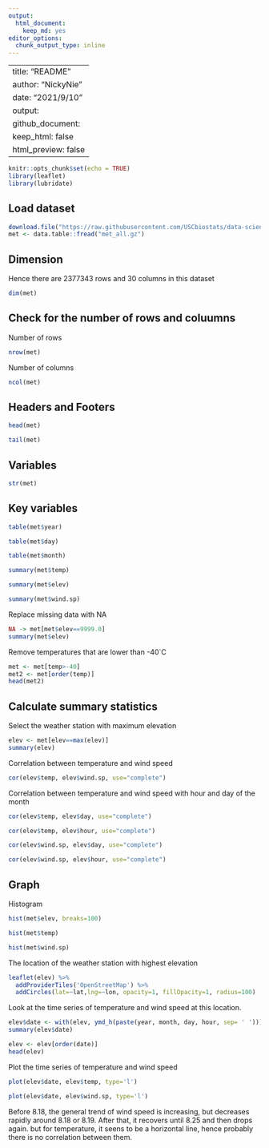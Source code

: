```yaml
---
output: 
  html_document: 
    keep_md: yes
editor_options: 
  chunk_output_type: inline
---
```

---
title: "README"
author: "NickyNie"
date: "2021/9/10"
output:
  github_document:
    keep_html: false
    html_preview: false
---

```r
knitr::opts_chunk$set(echo = TRUE)
library(leaflet)
library(lubridate)
```

## Load dataset
```r
download.file("https://raw.githubusercontent.com/USCbiostats/data-science-data/master/02_met/met_all.gz", "met_all.gz", method="libcurl", timeout = 60)
met <- data.table::fread("met_all.gz")
```

## Dimension
Hence there are 2377343 rows and 30 columns in this dataset
```r
dim(met)
```

## Check for the number of rows and coluumns
Number of rows 
```r
nrow(met)
```
Number of columns
```r
ncol(met)
```

## Headers and Footers
```r
head(met)
```

```r
tail(met)
```

## Variables
```r
str(met)
```
## Key variables
```r
table(met$year)
```

```r
table(met$day)
```

```r
table(met$month)
```

```r
summary(met$temp)
```

```r
summary(met$elev)
```

```r
summary(met$wind.sp)
```

Replace missing data with NA
```r
NA -> met[met$elev==9999.0]
summary(met$elev)
```

Remove temperatures that are lower than -40`C
```r
met <- met[temp>-40]
met2 <- met[order(temp)]
head(met2)
```

## Calculate summary statistics
Select the weather station with maximum elevation
```r
elev <- met[elev==max(elev)]
summary(elev)
```

Correlation between temperature and wind speed
```r
cor(elev$temp, elev$wind.sp, use="complete")
```

Correlation between temperature and wind speed with hour and day of the month
```r
cor(elev$temp, elev$day, use="complete")
```


```r
cor(elev$temp, elev$hour, use="complete")
```

```r
cor(elev$wind.sp, elev$day, use="complete")
```

```r
cor(elev$wind.sp, elev$hour, use="complete")
```

## Graph
Histogram
```r
hist(met$elev, breaks=100)
```

```r
hist(met$temp)
```

```r
hist(met$wind.sp)
```

The location of the weather station with highest elevation
```r
leaflet(elev) %>%
  addProviderTiles('OpenStreetMap') %>% 
  addCircles(lat=~lat,lng=~lon, opacity=1, fillOpacity=1, radius=100)
```
Look at the time series of temperature and wind speed at this location.
```r
elev$date <- with(elev, ymd_h(paste(year, month, day, hour, sep= ' ')))
summary(elev$date)
```

```r
elev <- elev[order(date)]
head(elev)
```
Plot the time series of temperature and wind speed
```r
plot(elev$date, elev$temp, type='l')
```
```r
plot(elev$date, elev$wind.sp, type='l')
```

Before 8.18, the general trend of wind speed is increasing, but decreases rapidly around 8.18 or 8.19. After that, it recovers until 8.25 and then drops again. but for temperature, it seens to be a horizontal line, hence probably there is no correlation between them.

